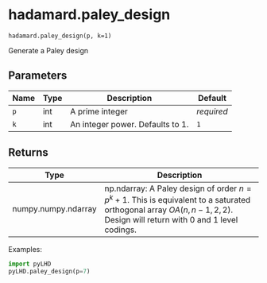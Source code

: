 # hadamard.paley_design { #pyLHD.hadamard.paley_design }

`hadamard.paley_design(p, k=1)`

Generate a Paley design

## Parameters

| Name   | Type   | Description                      | Default    |
|--------|--------|----------------------------------|------------|
| `p`    | int    | A prime integer                  | _required_ |
| `k`    | int    | An integer power. Defaults to 1. | `1`        |

## Returns

| Type                | Description                                                                                                                                                         |
|---------------------|---------------------------------------------------------------------------------------------------------------------------------------------------------------------|
| numpy.numpy.ndarray | np.ndarray: A Paley design of order $n=p^k + 1$. This is equivalent to a saturated orthogonal array $OA(n,n-1,2,2)$. Design will return with 0 and 1 level codings. |

Examples:
```python
import pyLHD
pyLHD.paley_design(p=7)
```